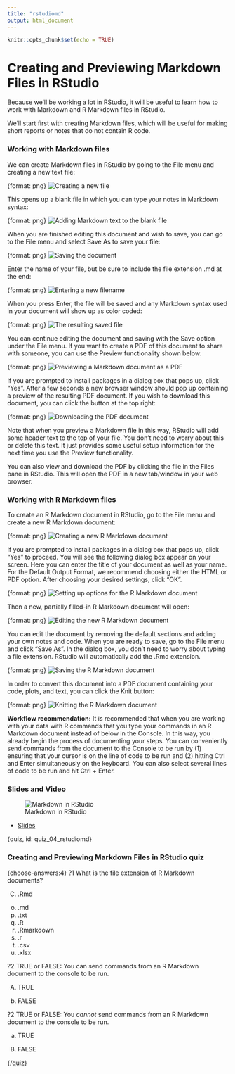 ```yaml
---
title: "rstudiomd"
output: html_document
---
```


```r
knitr::opts_chunk$set(echo = TRUE)
```

# Creating and Previewing Markdown Files in RStudio

Because we'll be working a lot in RStudio, it will be useful to learn how to work with Markdown and R Markdown files in RStudio.

We'll start first with creating Markdown files, which will be useful for making short reports or notes that do not contain R code.

### Working with Markdown files

We can create Markdown files in RStudio by going to the File menu and creating a new text file:

{format: png}
![Creating a new file](https://docs.google.com/presentation/d/1BnIEO63i6bo1ZY9HCD9dilG7FgRRzXo1zn1S-c4B8C0/export/png?id=1BnIEO63i6bo1ZY9HCD9dilG7FgRRzXo1zn1S-c4B8C0&pageid=g2bfdb07292_0_151)

This opens up a blank file in which you can type your notes in Markdown syntax:

{format: png}
![Adding Markdown text to the blank file](https://docs.google.com/presentation/d/1BnIEO63i6bo1ZY9HCD9dilG7FgRRzXo1zn1S-c4B8C0/export/png?id=1BnIEO63i6bo1ZY9HCD9dilG7FgRRzXo1zn1S-c4B8C0&pageid=g313d64930d_0_1)

When you are finished editing this document and wish to save, you can go to the File menu and select
Save As to save your file:

{format: png}
![Saving the document](https://docs.google.com/presentation/d/1BnIEO63i6bo1ZY9HCD9dilG7FgRRzXo1zn1S-c4B8C0/export/png?id=1BnIEO63i6bo1ZY9HCD9dilG7FgRRzXo1zn1S-c4B8C0&pageid=g313d64930d_0_5)

Enter the name of your file, but be sure to include the file extension .md at the end:

{format: png}
![Entering a new filename](https://docs.google.com/presentation/d/1BnIEO63i6bo1ZY9HCD9dilG7FgRRzXo1zn1S-c4B8C0/export/png?id=1BnIEO63i6bo1ZY9HCD9dilG7FgRRzXo1zn1S-c4B8C0&pageid=g313d64930d_0_9)

When you press Enter, the file will be saved and any Markdown syntax used in your document will show up as color coded:

{format: png}
![The resulting saved file](https://docs.google.com/presentation/d/1BnIEO63i6bo1ZY9HCD9dilG7FgRRzXo1zn1S-c4B8C0/export/png?id=1BnIEO63i6bo1ZY9HCD9dilG7FgRRzXo1zn1S-c4B8C0&pageid=g313d64930d_0_13)

You can continue editing the document and saving with the Save option under the File menu. If you want to create a PDF of this document to share with someone, you can use the Preview functionality shown below:

{format: png}
![Previewing a Markdown document as a PDF](https://docs.google.com/presentation/d/1BnIEO63i6bo1ZY9HCD9dilG7FgRRzXo1zn1S-c4B8C0/export/png?id=1BnIEO63i6bo1ZY9HCD9dilG7FgRRzXo1zn1S-c4B8C0&pageid=g313d64930d_0_17)

If you are prompted to install packages in a dialog box that pops up, click "Yes". After a few seconds a new browser window should pop up containing a preview of the resulting PDF document. If you wish to download this document, you can click the button at the top right:

{format: png}
![Downloading the PDF document](https://docs.google.com/presentation/d/1BnIEO63i6bo1ZY9HCD9dilG7FgRRzXo1zn1S-c4B8C0/export/png?id=1BnIEO63i6bo1ZY9HCD9dilG7FgRRzXo1zn1S-c4B8C0&pageid=g313d64930d_0_21)

Note that when you preview a Markdown file in this way, RStudio will add some header text to the top of your file. You don't need to worry about this or delete this text. It just provides some useful setup information for the next time you use the Preview functionality.

You can also view and download the PDF by clicking the file in the Files pane in RStudio. This will open the PDF in a new tab/window in your web browser.

### Working with R Markdown files

To create an R Markdown document in RStudio, go to the File menu and create a new R Markdown document:

{format: png}
![Creating a new R Markdown document](https://docs.google.com/presentation/d/1BnIEO63i6bo1ZY9HCD9dilG7FgRRzXo1zn1S-c4B8C0/export/png?id=1BnIEO63i6bo1ZY9HCD9dilG7FgRRzXo1zn1S-c4B8C0&pageid=g313d64930d_0_25)

If you are prompted to install packages in a dialog box that pops up, click "Yes" to proceed. You will see the following dialog box appear on your screen. Here you can enter the title of your document as well as your name. For the Default Output Format, we recommend choosing either the HTML or PDF option. After choosing your desired settings, click "OK".

{format: png}
![Setting up options for the R Markdown document](https://docs.google.com/presentation/d/1BnIEO63i6bo1ZY9HCD9dilG7FgRRzXo1zn1S-c4B8C0/export/png?id=1BnIEO63i6bo1ZY9HCD9dilG7FgRRzXo1zn1S-c4B8C0&pageid=g313d64930d_0_43)

Then a new, partially filled-in R Markdown document will open:

{format: png}
![Editing the new R Markdown document](https://docs.google.com/presentation/d/1BnIEO63i6bo1ZY9HCD9dilG7FgRRzXo1zn1S-c4B8C0/export/png?id=1BnIEO63i6bo1ZY9HCD9dilG7FgRRzXo1zn1S-c4B8C0&pageid=g313d64930d_0_47)

You can edit the document by removing the default sections and adding your own notes and code. When you are ready to save, go to the File menu and click "Save As". In the dialog box, you don't need to worry about typing a file extension. RStudio will automatically add the .Rmd extension.

{format: png}
![Saving the R Markdown document](https://docs.google.com/presentation/d/1BnIEO63i6bo1ZY9HCD9dilG7FgRRzXo1zn1S-c4B8C0/export/png?id=1BnIEO63i6bo1ZY9HCD9dilG7FgRRzXo1zn1S-c4B8C0&pageid=g313d64930d_0_51)

In order to convert this document into a PDF document containing your code, plots, and text, you can click the Knit button:

{format: png}
![Knitting the R Markdown document](https://docs.google.com/presentation/d/1BnIEO63i6bo1ZY9HCD9dilG7FgRRzXo1zn1S-c4B8C0/export/png?id=1BnIEO63i6bo1ZY9HCD9dilG7FgRRzXo1zn1S-c4B8C0&pageid=g313d64930d_0_58)

**Workflow recommendation:** It is recommended that when you are working with your data with R commands that you type your commands in an R Markdown document instead of below in the Console. In this way, you already begin the process of documenting your steps. You can conveniently send commands from the document to the Console to be run by (1) ensuring that your cursor is on the line of code to be run and (2) hitting Ctrl and Enter simultaneously on the keyboard. You can also select several lines of code to be run and hit Ctrl + Enter.

### Slides and Video

![Markdown in RStudio](https://www.youtube.com/watch?v=XSqdL2XM4xQ)

* [Slides](https://docs.google.com/presentation/d/1BnIEO63i6bo1ZY9HCD9dilG7FgRRzXo1zn1S-c4B8C0/edit?usp=sharing)

{quiz, id: quiz_04_rstudiomd}

### Creating and Previewing Markdown Files in RStudio quiz

{choose-answers:4}
?1 What is the file extension of R Markdown documents?

C) .Rmd
o) .md
o) .txt
o) .R
o) .Rmarkdown
o) .r
o) .csv
o) .xlsx


?2 TRUE or FALSE: You can send commands from an R Markdown document to the console to be run.

A) TRUE
b) FALSE

?2 TRUE or FALSE: You *cannot* send commands from an R Markdown document to the console to be run.

a) TRUE
B) FALSE

{/quiz}
